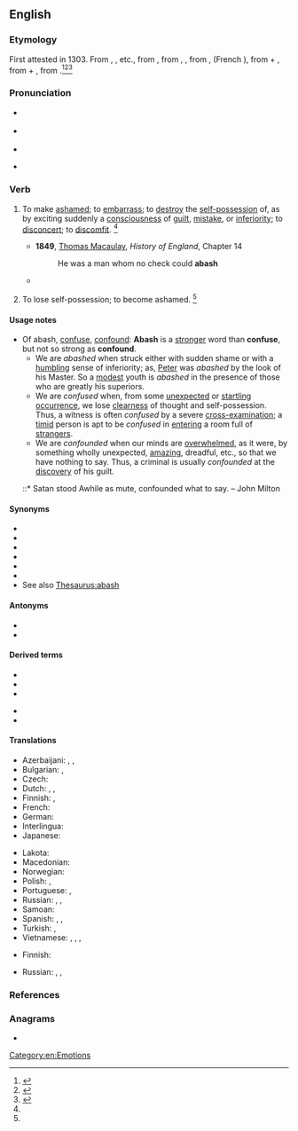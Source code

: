 ==English==

===Etymology===
First attested in 1303. From {{inh|en|enm|abaisen}}, {{m|enm|abaishen}}, {{m|enm|abashen||to gape with surprise}} etc., from {{der|en|xno|abaiss|abaïss}}, from {{der|en|frm|abair}}, {{m|frm|abaisser||to astonish, alter}}, from {{der|en|fro|esbair|esbaïr}}, (French {{m|fr|ébahir}}), from {{m|fro|es-||utterly}} + {{m|fro|bair|baïr|to [[astonish]]}}, from {{der|en|la|ex-||out of}} + {{m|la|baer||to gape}}, from {{m|la|batāre||to yawn, gape}}.<ref name=SOED>{{R:SOED5|page=2}}</ref><ref name=WI3>{{R:MW3 1976|page=2}}</ref><ref name=OXF>{{R:OCD2|page=2}}</ref>

===Pronunciation===
* {{a|RP}} {{IPA|/əˈbæʃ/|lang=en}}
* {{a|GenAm}} {{IPA|/əˈbæʃ/|lang=en}}
* {{audio|en-us-abash.ogg|Audio (US)|lang=en}}

* {{rhymes|æʃ|lang=en}}

===Verb===
{{en-verb|es}}

# {{lb|en|transitive}} To make [[ashamed]]; to [[embarrass]]; to [[destroy]] the [[self-possession]] of, as by exciting suddenly a [[consciousness]] of [[guilt]], [[mistake]], or [[inferiority]]; to [[disconcert]]; to [[discomfit]]. {{defdate|First attested from around (1150 to 1350).}}<ref name=SOED/>
#* '''1849''', [[w:Thomas Babington Macaulay, 1st Baron Macaulay|Thomas Macaulay]], ''History of England'', Chapter 14
#*: He was a man whom no check could '''abash'''
#* {{quote-book|author=Agatha Christie|authorlink=Agatha Christie|title=Murder on the Orient Express|location=London|publisher=HarperCollins|year=1934|year_published= 2017|chapter=8|page=129|passage=The stare seemed to '''abash''' Poirot.}}
# {{lb|en|intransitive|obsolete}} To lose self-possession; to become ashamed. {{defdate|Attested from around (1350 to 1470) until the late 16<sup>th</sup> century.}}<ref name=SOED/>

====Usage notes====
* Of abash, [[confuse]], [[confound]]: '''Abash''' is a [[stronger]] word than '''confuse''', but not so strong as '''confound'''.
** We are ''abashed'' when struck either with sudden shame or with a [[humbling]] sense of inferiority; as, [[Peter]] was ''abashed'' by the look of his Master. So a [[modest]] youth is ''abashed'' in the presence of those who are greatly his superiors.
** We are ''confused'' when, from some [[unexpected]] or [[startling]] [[occurrence]], we lose [[clearness]] of thought and self-possession. Thus, a witness is often ''confused'' by a severe [[cross-]]examination; a [[timid]] person is apt to be ''confused'' in [[entering]] a room full of [[strangers]].
** We are ''confounded'' when our minds are [[overwhelmed]], as it were, by something wholly unexpected, [[amazing]], dreadful, etc., so that we have nothing to say. Thus, a criminal is usually ''confounded'' at the [[discovery]] of his guilt.
*::* Satan stood Awhile as mute, confounded what to say. – John Milton

====Synonyms====
{{checksense|en}}
* {{l|en|confuse}}
* {{l|en|confound}}
* {{l|en|disconcert}}
* {{l|en|shame}}
* {{l|en|humiliate}}
* {{l|en|embarrass}}
* See also [[Thesaurus:abash]]

====Antonyms====
* {{l|en|embolden}}
* {{l|en|reassure}}

====Derived terms====
{{der-top}}
* {{l|en|abashed}}
* {{l|en|abashedly}}
* {{l|en|abashedness}}
{{der-mid}}
* {{l|en|abashless}}
* {{l|en|abashment}}
{{der-bottom}}

====Translations====
{{trans-top|to make ashamed, to embarrass}}
* Azerbaijani: {{t|az|utandırmaq}}, {{t|az|pərt etmək}}, {{t|az|karıxdırmaq}}
* Bulgarian: {{t+|bg|засрамвам}}, {{t+|bg|смущавам}}
* Czech: {{t|cs|zahanbit}}
* Dutch: {{t+|nl|beschamen}}, {{t|nl|in verlegenheid brengen}}, {{t|nl|van zijn stuk brengen}}
* Finnish: {{t|fi|saattaa häpeilemään}}, {{t|fi|saattaa hämille}}
* French: {{t+|fr|confondre}}
* German: {{t+|de|beschämen}}
* Interlingua: {{t|ia|confunder}}
* Japanese: {{t+|ja|狼狽|tr=ろうばいさせる, rōbaisaseru|alt=狼狽させる|sc=Jpan}}
{{trans-mid}}
* Lakota: {{t|lkt|iṡtélya}}
* Macedonian: {{t|mk|звунува|sc=Cyrl}}
* Norwegian: {{t|no|gjøre skamfull}}
* Polish: {{t+|pl|zawstydzać}}, {{t+|pl|speszyć}}
* Portuguese: {{t+|pt|envergonhar}}, {{t+|pt|confundir}}
* Russian: {{t+|ru|смуща́ть|impf}}, {{t+|ru|конфу́зить|impf}}, {{t|ru|[[приводи́ть]] в [[замеша́тельство]]|impf}}
* Samoan: {{t|sm|faama}}
* Spanish: {{t+|es|confundir}}, {{t+|es|avergonzar}}, {{t+|es|abochornar}}
* Turkish: {{t+|tr|utandırmak}}, {{t+|tr|mahcup etmek}}
* Vietnamese: {{t-check|vi|[[làm]] [[bối rối]]}} {{attention|vi|2=was "[[làm]] [[bối rối]]" - assumed sum-of-parts; if an idiom, remove the wikilinks to the individual words. see [[User:Kephir/gadgets/xte#Translation_fixing]]}}, {{t+check|vi|lúng túng|alt=làm lúng túng}} {{attention|vi|2=was "làm [[lúng túng]]" - assumed inflected form or vocalised spelling; please verify if linking is acceptable. see [[User:Kephir/gadgets/xte#Translation_fixing]]}}, {{t+check|vi|luống cuống|alt=làm luống cuống}} {{attention|vi|2=was "làm [[luống cuống]]" - assumed inflected form or vocalised spelling; please verify if linking is acceptable. see [[User:Kephir/gadgets/xte#Translation_fixing]]}}, {{t+check|vi|ngượng nghịu|alt=làm ngượng nghịu}} {{attention|vi|2=was "làm [[ngượng nghịu]]" - assumed inflected form or vocalised spelling; please verify if linking is acceptable. see [[User:Kephir/gadgets/xte#Translation_fixing]]}}
{{trans-bottom}}

{{trans-top|obsolete: to lose self-possession; to become ashamed}}
* Finnish: {{t+|fi|nolostua}}
{{trans-mid}}
* Russian: {{t+|ru|смути́ться|pf}}, {{t+|ru|сконфу́зиться|pf}}, {{t|ru|[[прийти́]] в [[замеша́тельство]]|pf}}
{{trans-bottom}}

===References===
<references/>

===Anagrams===
* {{anagrams|en|Basha|Sabah|basha|sabha}}

[[Category:en:Emotions]]